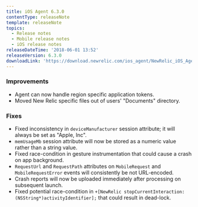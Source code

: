 ```yaml
---
title: iOS Agent 6.3.0
contentType: releaseNote
template: releaseNote
topics:
  - Release notes
  - Mobile release notes
  - iOS release notes
releaseDateTime: '2018-06-01 13:52'
releaseVersion: 6.3.0
downloadLink: 'https://download.newrelic.com/ios_agent/NewRelic_iOS_Agent_6.3.0.zip'
---
```


### Improvements

* Agent can now handle region specific application tokens.
* Moved New Relic specific files out of users' "Documents" directory.

### Fixes

* Fixed inconsistency in `deviceManufacturer` session attribute; it will always be set as "Apple, Inc".
* `memUsageMb` session attribute will now be stored as a numeric value rather than a string value.
* Fixed race-condition in gesture instrumentation that could cause a crash on app background.
* `RequestUrl` and `RequestPath` attributes on `MobileRequest` and `MobileRequestError` events will consistently be not URL-encoded.
* Crash reports will now be uploaded immediately after processing on subsequent launch.
* Fixed potential race-condition in `+[NewRelic stopCurrentInteraction:(NSString*)activityIdentifier];` that could result in dead-lock.
